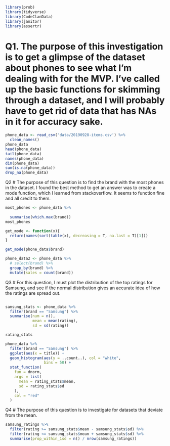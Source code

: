 ```r
library(prob)
library(tidyverse)
library(CodeClanData)
library(janitor)
library(assertr)

```
# Q1.  The purpose of this investigation is to get a glimpse of the dataset about phones to see what I'm dealing with for the MVP.  I've called up the basic functions for skimming through a dataset, and I will probably have to get rid of data that has NAs in it for accuracy sake.  
```r
phone_data <- read_csv('data/20190928-items.csv') %>% 
  clean_names()
phone_data
head(phone_data)
tail(phone_data)
names(phone_data)
dim(phone_data)
sum(is.na(phone_data))
drop_na(phone_data)

```
Q2
# The purpose of this question is to find the brand with the most phones in the dataset. I found the best method to get an answer was to create a mode function, which I learned from stackoverflow.  It seems to function fine and all credit to them.    
```r
most_phones <- phone_data %>%
   
  summarise(which.max(brand))
most_phones
```

```r
get_mode <- function(x){
  return(names(sort(table(x), decreasing = T, na.last = T)[1]))
}

get_mode(phone_data$brand)
```

```r
phone_data2 <- phone_data %>% 
  # select(brand) %>% 
  group_by(brand) %>% 
  mutate(sales = count(brand))
```

Q3
# For this question, I must plot the distribution of the top ratings for Samsung, and see if the normal distribution gives an accurate idea of how the ratings are spread out.  
```r
```


```r
samsung_stats <- phone_data %>% 
  filter(brand == "Samsung") %>% 
  summarise(num = n(),
            mean = mean(rating),
            sd = sd(rating))

rating_stats
```


```r
phone_data %>% 
  filter(brand == "Samsung") %>% 
  ggplot(aes(x = title)) +
  geom_histogram(aes(y = ..count..), col = "white",
                 bins = 50) +
  stat_function(
    fun = dnorm,
    args = list(
      mean = rating_stats$mean,
      sd = rating_stats$sd
    ), 
    col = "red"
  )
```
Q4
# The purpose of this question is to investigate for datasets that deviate from the mean.
```r
samsung_ratings %>%
  filter(rating >= samsung_stats$mean - samsung_stats$sd) %>%
  filter(rating <= samsung_stats$mean + samsung_stats$sd) %>%
  summarise(prop_within_1sd = n() / nrow(samsung_ratings))
```

